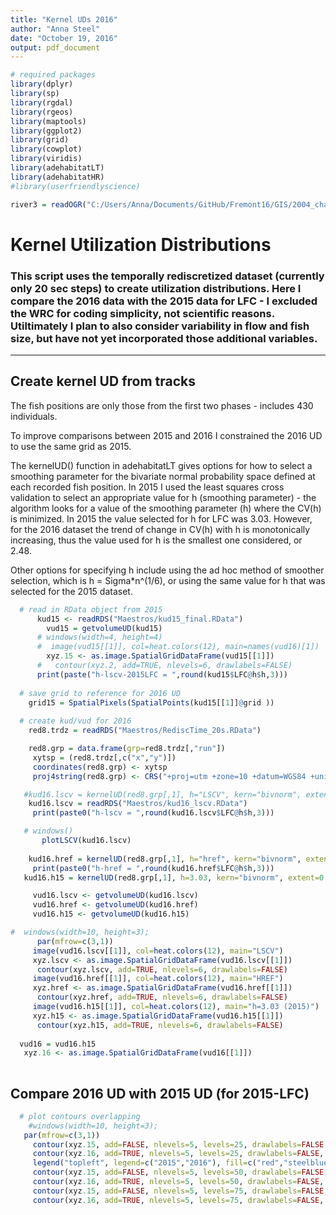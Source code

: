 ```yaml
---
title: "Kernel UDs 2016"
author: "Anna Steel"
date: "October 19, 2016"
output: pdf_document
---
```


```r
# required packages
library(dplyr)
library(sp)
library(rgdal)
library(rgeos)
library(maptools)
library(ggplot2)
library(grid) 
library(cowplot)
library(viridis)
library(adehabitatLT)
library(adehabitatHR)
#library(userfriendlyscience)

river3 = readOGR("C:/Users/Anna/Documents/GitHub/Fremont16/GIS/2004_channel","2004_channel_freTightclip")

```
# Kernel Utilization Distributions
### This script uses the temporally rediscretized dataset (currently only 20 sec steps) to create utilization distributions. Here I compare the 2016 data with the 2015 data for LFC - I excluded the WRC for coding simplicity, not scientific reasons. Utiltimately I plan to also consider variability in flow and fish size, but have not yet incorporated those additional variables. 

__________________

## Create kernel UD from tracks
The fish positions are only those from the first two phases - includes 430 individuals. 

To improve comparisons between 2015 and 2016 I constrained the 2016 UD to use the same grid as 2015. 

The kernelUD() function in adehabitatLT gives options for how to select a smoothing parameter for the bivariate normal probability space defined at each recorded fish position. In 2015 I used the least squares cross validation to select an appropriate value for h (smoothing parameter) - the algorithm looks for a value of the smoothing parameter (h) where the CV(h) is minimized. In 2015 the value selected for h for LFC was 3.03. However, for the 2016 dataset the trend of change in CV(h) with h is monotonically increasing, thus the value used for h is the smallest one considered, or 2.48. 

Other options for specifying h include using the ad hoc method of smoother selection, which is h = Sigma*n^(1/6), or using the same value for h that was selected for the 2015 dataset. 
```r
  # read in RData object from 2015
      kud15 <- readRDS("Maestros/kud15_final.RData")
        vud15 = getvolumeUD(kud15)
      # windows(width=4, height=4)
      #  image(vud15[[1]], col=heat.colors(12), main=names(vud16)[1])
        xyz.15 <- as.image.SpatialGridDataFrame(vud15[[1]])
      #   contour(xyz.2, add=TRUE, nlevels=6, drawlabels=FALSE)
      print(paste("h-lscv-2015LFC = ",round(kud15$LFC@h$h,3)))
      
  # save grid to reference for 2016 UD
    grid15 = SpatialPixels(SpatialPoints(kud15[[1]]@grid ))
      
  # create kud/vud for 2016
    red8.trdz = readRDS("Maestros/RediscTime_20s.RData")

    red8.grp = data.frame(grp=red8.trdz[,"run"])
     xytsp = (red8.trdz[,c("x","y")])
     coordinates(red8.grp) <- xytsp 
     proj4string(red8.grp) <- CRS("+proj=utm +zone=10 +datum=WGS84 +units=m +no_defs +ellps=WGS84 +towgs84=0,0,0")
```

```r
   #kud16.lscv = kernelUD(red8.grp[,1], h="LSCV", kern="bivnorm", extent=0.1, grid=grid15)  # computationally intensive
    kud16.lscv = readRDS("Maestros/kud16_lscv.RData") 
     print(paste0("h-lscv = ",round(kud16.lscv$LFC@h$h,3)))

   # windows()
       plotLSCV(kud16.lscv)
       
    kud16.href = kernelUD(red8.grp[,1], h="href", kern="bivnorm", extent=0.1, grid=grid15)    
     print(paste0("h-href = ",round(kud16.href$LFC@h$h,3)))
   kud16.h15 = kernelUD(red8.grp[,1], h=3.03, kern="bivnorm", extent=0.1, grid=grid15) 
```

```r
     vud16.lscv <- getvolumeUD(kud16.lscv)
     vud16.href <- getvolumeUD(kud16.href)
     vud16.h15 <- getvolumeUD(kud16.h15) 

#  windows(width=10, height=3); 
      par(mfrow=c(3,1))
     image(vud16.lscv[[1]], col=heat.colors(12), main="LSCV")
     xyz.lscv <- as.image.SpatialGridDataFrame(vud16.lscv[[1]])
      contour(xyz.lscv, add=TRUE, nlevels=6, drawlabels=FALSE)  
     image(vud16.href[[1]], col=heat.colors(12), main="HREF")
     xyz.href <- as.image.SpatialGridDataFrame(vud16.href[[1]])
      contour(xyz.href, add=TRUE, nlevels=6, drawlabels=FALSE)  
     image(vud16.h15[[1]], col=heat.colors(12), main="h=3.03 (2015)")
     xyz.h15 <- as.image.SpatialGridDataFrame(vud16.h15[[1]])
      contour(xyz.h15, add=TRUE, nlevels=6, drawlabels=FALSE)  
      
  vud16 = vud16.h15 
   xyz.16 <- as.image.SpatialGridDataFrame(vud16[[1]])
  
```

 
 
## Compare 2016 UD with 2015 UD (for 2015-LFC)
```r
  # plot contours overlapping    
    #windows(width=10, height=3); 
   par(mfrow=c(3,1))
     contour(xyz.15, add=FALSE, nlevels=5, levels=25, drawlabels=FALSE, lwd=2.5, col="red", main="25% contour")
     contour(xyz.16, add=TRUE, nlevels=5, levels=25, drawlabels=FALSE, lwd=2.5, col="steelblue2")
     legend("topleft", legend=c("2015","2016"), fill=c("red","steelblue2"))
     contour(xyz.15, add=FALSE, nlevels=5, levels=50, drawlabels=FALSE, lwd=2.5,col="red", main="50% contour")
     contour(xyz.16, add=TRUE, nlevels=5, levels=50, drawlabels=FALSE, lwd=2.5,col="steelblue2")
     contour(xyz.15, add=FALSE, nlevels=5, levels=75, drawlabels=FALSE, lwd=2.5,col="red", main="75% contour")
     contour(xyz.16, add=TRUE, nlevels=5, levels=75, drawlabels=FALSE, lwd=2.5,col="steelblue2")
```
